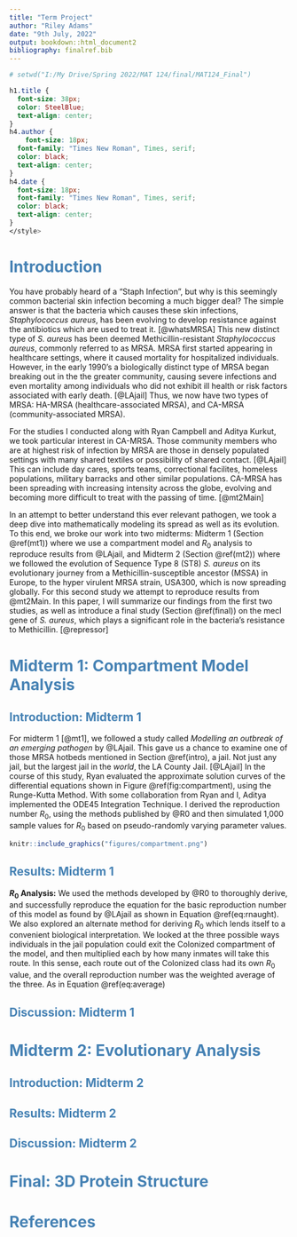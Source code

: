 ```yaml
---
title: "Term Project"
author: "Riley Adams"
date: "9th July, 2022"
output: bookdown::html_document2
bibliography: finalref.bib
---
```


```r
# setwd("I:/My Drive/Spring 2022/MAT 124/final/MAT124_Final")
```

```css

h1.title {
  font-size: 38px;
  color: SteelBlue;
  text-align: center;
}
h4.author { 
    font-size: 18px;
  font-family: "Times New Roman", Times, serif;
  color: black;
  text-align: center;
}
h4.date { 
  font-size: 18px;
  font-family: "Times New Roman", Times, serif;
  color: black;
  text-align: center;
}
</style>
```

# <span style="color: SteelBlue;"> Introduction </span> {#intro}

You have probably heard of a "Staph Infection", but why is this seemingly common bacterial skin infection becoming a much bigger deal? The simple answer is that the bacteria which causes these skin infections, *Staphylococcus aureus*, has been evolving to develop resistance against the antibiotics which are used to treat it. [@whatsMRSA] This new distinct type of *S. aureus* has been deemed Methicillin-resistant *Staphylococcus aureus*, commonly referred to as MRSA. MRSA first started appearing in healthcare settings, where it caused mortality for hospitalized individuals. However, in the early 1990's a biologically distinct type of MRSA began breaking out in the the greater community, causing severe infections and even mortality among individuals who did not exhibit ill health or risk factors associated with early death. [@LAjail] Thus, we now have two types of MRSA: HA-MRSA (healthcare-associated MRSA), and CA-MRSA (community-associated MRSA).

For the studies I conducted along with Ryan Campbell and Aditya Kurkut, we took particular interest in CA-MRSA. Those community members who are at highest risk of infection by MRSA are those in densely populated settings with many shared textiles or possibility of shared contact. [@LAjail] This can include day cares, sports teams, correctional facilites, homeless populations, military barracks and other similar populations. CA-MRSA has been spreading with increasing intensity across the globe, evolving and becoming more difficult to treat with the passing of time. [@mt2Main] 

In an attempt to better understand this ever relevant pathogen, we took a deep dive into mathematically modeling its spread as well as its evolution. To this end, we broke our work into two midterms: Midterm 1 (Section \@ref(mt1)) where we use a compartment model and $R_0$ analysis to reproduce results from @LAjail, and Midterm 2 (Section \@ref(mt2)) where we followed the evolution of Sequence Type 8 (ST8) *S. aureus* on its evolutionary journey from a Methicillin-susceptible ancestor (MSSA) in Europe, to the hyper virulent MRSA strain, USA300, which is now spreading globally. For this second study we attempt to reproduce results from @mt2Main. In this paper, I will summarize our findings from the first two studies, as well as introduce a final study (Section \@ref(final)) on the mecI gene of *S. aureus*, which plays a significant role in the bacteria's resistance to Methicillin. [@repressor]

# <span style="color: SteelBlue;"> Midterm 1: Compartment Model Analysis </span> {#mt1}

## <span style="color: SteelBlue;"> Introduction: Midterm 1 </span> {#introMT1}

For midterm 1 [@mt1], we followed a study called *Modelling an outbreak of an emerging pathogen* by @LAjail. This gave us a chance to examine one of those MRSA hotbeds mentioned in Section \@ref(intro), a jail. Not just any jail, but the largest jail in the *world*, the LA County Jail. [@LAjail] In the course of this study, Ryan evaluated the approximate solution curves of the differential equations shown in Figure \@ref(fig:compartment), using the Runge-Kutta Method. With some collaboration from Ryan and I, Aditya implemented the ODE45 Integration Technique. I derived the reproduction number $R_0$, using the methods published by @R0 and then simulated 1,000 sample values for $R_0$ based on pseudo-randomly varying parameter values. 

```r
knitr::include_graphics("figures/compartment.png")
```

## <span style="color: SteelBlue;"> Results: Midterm 1 </span>{#resMT1}

**$R_0$ Analysis:** We used the methods developed by @R0 to thoroughly derive, and successfully reproduce the equation for the basic reproduction number of this model as found by @LAjail as shown in Equation \@ref(eq:rnaught). We also explored an alternate method for deriving $R_0$ which lends itself to a convenient biological interpretation. We looked at the three possible ways individuals in the jail population could exit the Colonized compartment of the model, and then multiplied each by how many inmates will take this route. In this sense, each route out of the Colonized class had its own $R_0$ value, and the overall reproduction number was the weighted average of the three. As in Equation \@ref(eq:average)

\begin{equation}
  R_0=\frac{c\beta_C + (\rho \phi c \beta_I)/ S}{\alpha + \rho \phi + \delta}
  (\#eq:rnaught)
\end{equation}

\begin{align}
  R_0 &= q_1 R_0^1 + q_2 R_0^2 +  q_3 R_0^3 \\
  &= (\frac{\alpha}{\alpha + p\phi + \delta})(\frac{c\beta_C}{\alpha + p\phi + \delta})+(\frac{\delta}{\alpha + p\phi + \delta})(\frac{c\beta_C}{\alpha + p\phi + \delta})+(\frac{p\phi}{\alpha + p\phi + \delta})(\frac{c\beta_C}{\alpha + p\phi + \delta} + \frac{c\beta_I}{\delta})
  (\#eq:average)
\end{align}


## <span style="color: SteelBlue;"> Discussion: Midterm 1 </span> {#discMT1}



# <span style="color: SteelBlue;"> Midterm 2: Evolutionary Analysis </span> {#mt2}

## <span style="color: SteelBlue;"> Introduction: Midterm 2 </span> {#introMT2}



## <span style="color: SteelBlue;"> Results: Midterm 2 </span> {#resMT2}



## <span style="color: SteelBlue;"> Discussion: Midterm 2 </span> {#discMT2}



# <span style="color: SteelBlue;"> Final: 3D Protein Structure </span> {#final}



# <span style="color: SteelBlue;"> References </span>

